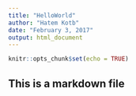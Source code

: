 ```yaml
---
title: "HelloWorld"
author: "Hatem Kotb"
date: "February 3, 2017"
output: html_document
---
```


```r
knitr::opts_chunk$set(echo = TRUE)
```

## This is a markdown file